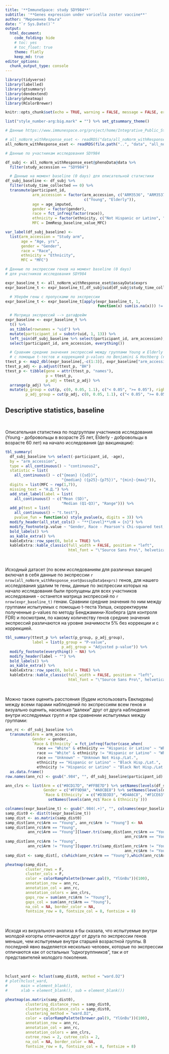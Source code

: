 ```yaml
---
title: '**ImmuneSpace: study SDY984**'
subtitle: '**Genes expression under varicella zoster vaccine**'
author: "Мироненко Ольга"
date: "`r Sys.Date()`"
output:
  html_document:
    code_folding: hide
    # toc: yes
    # toc_float: true
    theme: flatly
    keep_md: true
editor_options:
  chunk_output_type: console
---
```


```r
library(tidyverse)
library(labelled)
library(gtsummary)
library(dendextend)
library(pheatmap)
library(RColorBrewer)

knitr::opts_chunk$set(echo = TRUE, warning = FALSE, message = FALSE, error = FALSE)

list("style_number-arg:big.mark" = "") %>% set_gtsummary_theme()

# Данные https://www.immunespace.org/project/home/Integrative_Public_Study/begin.view?SDY=IS2

# all_noNorm_withResponse_eset <- readRDS("data/all_noNorm_withResponse_eset.Rds")
all_noNorm_withResponse_eset <- readRDS(file.path("..", "data", "all_noNorm_withResponse_eset.Rds"))

# Данные по участникам исследования SDY984

df_subj <- all_noNorm_withResponse_eset@phenoData@data %>%
  filter(study_accession == "SDY984")

  # Данные на момент baseline (0 days) для описательной статистики
df_subj_baseline <- df_subj %>%
  filter(study_time_collected == 0) %>% 
  transmute(participant_id, 
            arm_accession = factor(arm_accession, c("ARM3536", "ARM3537"),
                                   c("Young", "Elderly")), 
            age = age_imputed,
            gender = factor(gender), 
            race = fct_infreq(factor(race)),
            ethnicity = factor(ethnicity, c("Not Hispanic or Latino", "Hispanic or Latino")),
            MFC = ImmResp_baseline_value_MFC)

var_label(df_subj_baseline) <-
  list(arm_accession = "Study arm",
       age = "Age, yrs",
       gender = "Gender",
       race = "Race",
       ethnicity = "Ethnicity",
       MFC = "MFC")

# Данные по экспрессии генов на момент baseline (0 days) 
# для участников исследования SDY984

expr_baseline_t <- all_noNorm_withResponse_eset@assayData$exprs
expr_baseline_t <- expr_baseline_t[,df_subj$uid[df_subj$study_time_collected == 0]]

  # Уберём гены с пропусками по экспрессии
expr_baseline_t <- expr_baseline_t[apply(expr_baseline_t, 1, 
                                         function(x) sum(is.na(x))) != ncol(expr_baseline_t), ]

  # Матрица экспрессий --> датафрейм
expr_baseline <- expr_baseline_t %>%
  t() %>%
  as_tibble(rownames = "uid") %>% 
  mutate(participant_id = substr(uid, 1, 13)) %>%
  left_join(df_subj_baseline %>% select(participant_id, arm_accession), by = "participant_id") %>%
  select(participant_id, arm_accession, everything())

  # Сравним средние значения экспрессий между группами Young и Elderly
  # с помощью t-тестов и коррекцией p-values по Benjamini & Hochberg (контроль FDR)
ttest_p <- map2_dbl(expr_baseline[,-c(1:3)], expr_baseline["arm_accession"], ~t.test(.x ~ .y)$p.value)
ttest_p_adj <- p.adjust(ttest_p, "BH")
ttest_p <- tibble(gene = attr(ttest_p, "names"),
                  p = ttest_p,
                  p_adj = ttest_p_adj) %>%
  arrange(p_adj) %>%
  mutate(p_group = cut(p, c(0, 0.05, 1.1), c("< 0.05", ">= 0.05"), right = FALSE),
         p_adj_group = cut(p_adj, c(0, 0.05, 1.1), c("< 0.05", ">= 0.05"), right = FALSE))
```


## **Descriptive statistics, baseline**

<br>

Описательная статистика по подгруппам участников исследования (Young - добровольцы в возрасте 25 лет, Elderly - добровольцы в возрасте 60 лет) на начало исследования (до вакцинации):

```r
tbl_summary(
  df_subj_baseline %>% select(-participant_id, -age), 
  by = "arm_accession",
  type = all_continuous() ~ "continuous2",
  statistic = list(
    all_continuous() ~ c("{mean} ({sd})", 
                         "{median} ({p25}-{p75})", "{min}-{max}")),
  digits = list(MFC ~ rep(1,7)),
  missing_text = "Н.Д.") %>%
  add_stat_label(label = list(
    all_continuous() ~ c("Mean (SD)",
                         "Median (Q1-Q3)", "Range"))) %>%
  add_p(test = list(
    all_continuous() ~ "t.test"),
    pvalue_fun = function(x) style_pvalue(x, digits = 3)) %>%
  modify_header(all_stat_cols() ~ "**{level}**\nN = {n}") %>%
  modify_footnote(p.value ~ "Gender, Race - Pearson's Chi-squared test; Ethnicity - Fisher's exact test; MFC - Welch two sample t-test") %>%
  bold_labels() %>%
  as_kable_extra() %>% 
  kableExtra::row_spec(0, bold = TRUE) %>%
  kableExtra::kable_classic(full_width = FALSE, position = "left",
                            html_font = "\"Source Sans Pro\", helvetica, sans-serif")
```

<br>

Исходный датасет (по всем исследованиям для различных вакцин) включал в себя данные по экспрессии `r nrow(all_noNorm_withResponse_eset@assayData$exprs)` генов, для нашего исследования удалим те гены, данные по экспрессии которых на начало исследования были пропущены для всех участников исследования - останется матрица экспрессий по `r nrow(expr_baseline_t)` генам. Сравним средние значения по ним между группами испытуемых с помощью t-теста Уэлша, скорректируем полученные p-values по методу Бенджамини-Хохберга (для контроля FDR) и посмотрим, по какому количеству генов средние значения экспрессий различаются на уровне значимости 5% без коррекции и с коррекцией.

```r
tbl_summary(ttest_p %>% select(p_group, p_adj_group), 
            label = list(p_group = "P-value",
                         p_adj_group = "Adjusted p-value")) %>%
  modify_footnote(everything() ~ NA) %>%
  modify_header(label ~ "") %>%
  bold_labels() %>%
  as_kable_extra() %>% 
  kableExtra::row_spec(0, bold = TRUE) %>%
  kableExtra::kable_classic(full_width = FALSE, position = "left",
                            html_font = "\"Source Sans Pro\", helvetica, sans-serif")
```

<br>

Можно также оценить расстояния (будем использовать Евклидовы) между всеми парами наблюдений по экспрессиям всем генов и визуально оценить, насколько "далеки" друг от друга наблюдения внутри исследуемых групп и при сравнении испытуемых между группами:

```r
ann_rc <- df_subj_baseline %>% 
  transmute(Arm = arm_accession,
            Gender = gender,
            `Race & Ethnicity` = fct_infreq(factor(case_when(
              race == "White" & ethnicity == "Hispanic or Latino" ~ "White Hisp./Lat.",
              race == "White" & ethnicity != "Hispanic or Latino" ~ "White Not Hisp./Lat.",
              race == "Unknown" ~ "Unknown Not Hisp./Lat.",
              ethnicity == "Hispanic or Latino" ~ "Black Hisp./Lat.",
              ethnicity != "Hispanic or Latino" ~ "Black Not Hisp./Lat.")))) %>% 
  as.data.frame()
row.names(ann_rc) <- gsub(".984", "", df_subj_baseline$participant_id)

ann_clrs <- list(Arm = c("#8CD17D", "#FFBE7D") %>% setNames(levels(df_subj_baseline$arm_accession)),
                 Gender = c("#FF9D9A", "#A0CBE8") %>% setNames(levels(df_subj_baseline$gender)),
                 `Race & Ethnicity` = c("#D3D3D3", "#D4A6C8", "#F1CE63", "#767F8B", "#B07AA1") %>% 
                   setNames(levels(ann_rc$`Race & Ethnicity`)))

colnames(expr_baseline_t) <- gsub(".984(.+)", "", colnames(expr_baseline_t))
samp_dist0 <- dist(t(expr_baseline_t))
samp_dist <- as.matrix(samp_dist0)
samp_dist[ann_rc$Arm == "Young", ann_rc$Arm != "Young"] <- NA
samp_dist[ann_rc$Arm == "Young",
          ann_rc$Arm == "Young"][lower.tri(samp_dist[ann_rc$Arm == "Young",
                                                     ann_rc$Arm == "Young"])] <- NA
samp_dist[ann_rc$Arm != "Young",
          ann_rc$Arm != "Young"][upper.tri(samp_dist[ann_rc$Arm != "Young",
                                                     ann_rc$Arm != "Young"])] <- NA
samp_dist <- samp_dist[, c(which(ann_rc$Arm == "Young"),which(ann_rc$Arm != "Young"))]

pheatmap(samp_dist,
         cluster_rows = F,
         cluster_cols = F,
         color = colorRampPalette(brewer.pal(9, "YlGnBu"))(100),
         annotation_row = ann_rc,
         annotation_col = ann_rc,
         annotation_colors = ann_clrs,
         gaps_row = sum(ann_rc$Arm != "Young"),
         gaps_col = sum(ann_rc$Arm == "Young"),
         na_col = NA, border_color = NA,
         fontsize_row = 8, fontsize_col = 8, fontsize = 8)
```

<br>

Исходя из визуального анализа я бы сказала, что испытуемые внутри молодой когорты отличаются друг от друга по экспрессии генов меньше, чем испытуемые внутри старшей возрастной группы. В последней явно выделяется несколько человек, которые по экспрессии отличаются как от остальных "одногруппников", так и от представителей молодого поколения.

<br>

```r
hclust_ward <- hclust(samp_dist0, method = "ward.D2")
# plot(hclust_ward,
#      main = element_blank(),
#      xlab = element_blank(), sub = element_blank())

pheatmap(as.matrix(samp_dist0),
         clustering_distance_rows = samp_dist0,
         clustering_distance_cols = samp_dist0,
         clustering_method = "ward.D2",
         color = colorRampPalette(brewer.pal(9, "YlGnBu"))(100),
         annotation_row = ann_rc,
         annotation_col = ann_rc,
         annotation_colors = ann_clrs,
         cutree_rows = 2, cutree_cols = 2,
         na_col = NA, border_color = NA,
         fontsize_row = 8, fontsize_col = 8, fontsize = 8)
```